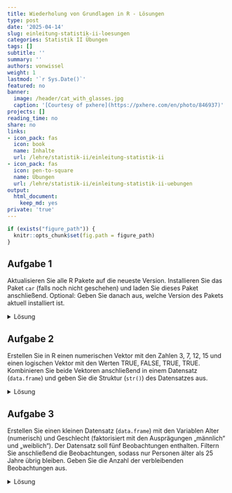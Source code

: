 ```yaml
---
title: Wiederholung von Grundlagen in R - Lösungen
type: post
date: '2025-04-14'
slug: einleitung-statistik-ii-loesungen
categories: Statistik II Übungen
tags: []
subtitle: ''
summary: ''
authors: vonwissel
weight: 1
lastmod: '`r Sys.Date()`'
featured: no
banner:
  image: /header/cat_with_glasses.jpg
  caption: '[Courtesy of pxhere](https://pxhere.com/en/photo/846937)'
projects: []
reading_time: no
share: no
links:
- icon_pack: fas
  icon: book
  name: Inhalte
  url: /lehre/statistik-ii/einleitung-statistik-ii
- icon_pack: fas
  icon: pen-to-square
  name: Übungen
  url: /lehre/statistik-ii/einleitung-statistik-ii-uebungen
output:
  html_document:
    keep_md: yes
private: 'true'
---
```


```r
if (exists("figure_path")) {
  knitr::opts_chunk$set(fig.path = figure_path)
}
```

## Aufgabe 1

Aktualisieren Sie alle R Pakete auf die neueste Version. Installieren Sie das Paket `car` (falls noch nicht geschehen) und laden Sie dieses Paket anschließend. Optional: Geben Sie danach aus, welche Version des Pakets aktuell installiert ist.

<details>

<summary>Lösung</summary>

```r
# Pakete aktualisieren
update.packages(ask = FALSE)

# Paket car installieren (ausführen falls noch nicht installiert)
install.packages("car")

# Alternativ: Automatisiert überprüfen, ob das Paket installiert ist
# if (!requireNamespace("car", quietly = TRUE)) {
#  install.packages("car")
# }

# Paket car laden
library(car)

# Version des Pakets ausgeben
packageVersion("car")
```

</details>

## Aufgabe 2

Erstellen Sie in R einen numerischen Vektor mit den Zahlen 3, 7, 12, 15 und einen logischen Vektor mit den Werten TRUE, FALSE, TRUE, TRUE. Kombinieren Sie beide Vektoren anschließend in einem Datensatz (`data.frame`) und geben Sie die Struktur (`str()`) des Datensatzes aus.

<details>

<summary>Lösung</summary>

```r
# Numerischer Vektor
zahlen <- c(3, 7, 12, 15)

# Logischer Vektor
logik <- c(TRUE, FALSE, TRUE, TRUE)

# Kombination in einem data.frame
daten <- data.frame(zahlen, logik)

# Struktur des Datensatzes ausgeben
str(daten)
```

</details>

## Aufgabe 3

Erstellen Sie einen kleinen Datensatz (`data.frame`) mit den Variablen Alter (numerisch) und Geschlecht (faktorisiert mit den Ausprägungen „männlich“ und „weiblich“). Der Datensatz soll fünf Beobachtungen enthalten. Filtern Sie anschließend die Beobachtungen, sodass nur Personen älter als 25 Jahre übrig bleiben. Geben Sie die Anzahl der verbleibenden Beobachtungen aus.

<details>

<summary>Lösung</summary>

```r
# Datensatz erstellen
alter <- c(22, 30, 27, 19, 34)

geschlecht <- factor(c(1, 2, 2, 1, 2), 
                     labels = c("männlich", "weiblich"))

df <- data.frame(alter, geschlecht)

# Filtern nach Alter > 25
gefiltert <- df[df$alter > 25, ]

# Anzahl der verbleibenden Beobachtungen ausgeben
nrow(gefiltert)
```

</details>
